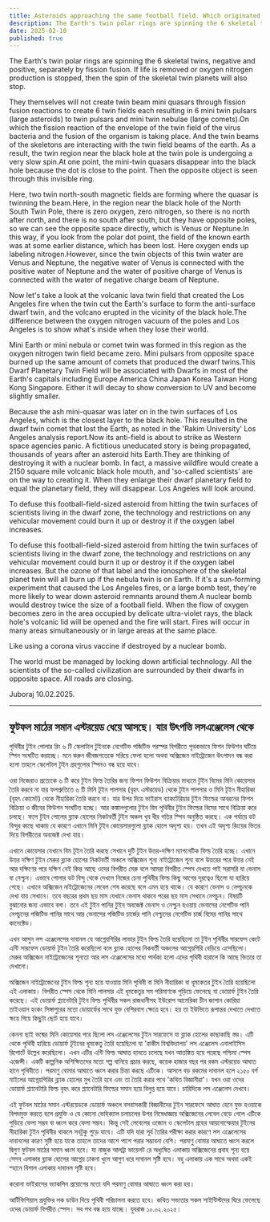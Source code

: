 ```yaml
---
title: Asteroids approaching the same football field. Which originated from Los Angeles
description: The Earth's twin polar rings are spinning the 6 skeletal twins, negative and positive, separately by fission fusion. If life is removed or oxygen nitrogen production is stopped, then the spin of the skeletal twin planets will also stop.
date: 2025-02-10
published: true
---
```


The Earth's twin polar rings are spinning the 6 skeletal twins, negative and positive, separately by fission fusion. If life is removed or oxygen nitrogen production is stopped, then the spin of the skeletal twin planets will also stop.

They themselves will not create twin beam mini quasars through fission fusion reactions to create 6 twin fields each resulting in 6 mini twin pulsars (large asteroids) to twin pulsars and mini twin nebulae (large comets).On which the fission reaction of the envelope of the twin field of the virus bacteria and the fusion of the organism is taking place. And the twin beams of the skeletons are interacting with the twin field beams of the earth. As a result, the twin region near the black hole at the twin pole is undergoing a very slow spin.At one point, the mini-twin quasars disappear into the black hole because the dot is close to the point. Then the opposite object is seen through this invisible ring.

Here, two twin north-south magnetic fields are forming where the quasar is twinning the beam.Here, in the region near the black hole of the North South Twin Pole, there is zero oxygen, zero nitrogen, so there is no north after north, and there is no south after south, but they have opposite poles, so we can see the opposite space directly, which is Venus or Neptune.In this way, if you look from the polar dot point, the field of the known earth was at some earlier distance, which has been lost. Here oxygen ends up labeling nitrogen.However, since the twin objects of this twin water are Venus and Neptune, the negative water of Venus is connected with the positive water of Neptune and the water of positive charge of Venus is connected with the water of negative charge beam of Neptune.

Now let's take a look at the volcanic lava twin field that created the Los Angeles fire when the twin cut the Earth's surface to form the anti-surface dwarf twin, and the volcano erupted in the vicinity of the black hole.The difference between the oxygen nitrogen vacuum of the poles and Los Angeles is to show what's inside when they lose their world.

Mini Earth or mini nebula or comet twin was formed in this region as the oxygen nitrogen twin field became zero. Mini pulsars from opposite space burned up the same amount of comets that produced the dwarf twins.This Dwarf Planetary Twin Field will be associated with Dwarfs in most of the Earth's capitals including Europe America China Japan Korea Taiwan Hong Kong Singapore. Either it will decay to show conversion to UV and become slightly smaller.

Because the ash mini-quasar was later on in the twin surfaces of Los Angeles, which is the closest layer to the black hole. This resulted in the dwarf twin comet that lost the Earth, as noted in the 'Rakim University' Los Angeles analysis report.Now its anti-field is about to strike as Western space agencies panic. A fictitious uneducated story is being propagated, thousands of years after an asteroid hits Earth.They are thinking of destroying it with a nuclear bomb. In fact, a massive wildfire would create a 2150 square mile volcanic black hole mouth, and 'so-called scientists' are on the way to creating it. When they enlarge their dwarf planetary field to equal the planetary field, they will disappear. Los Angeles will look around.

To defuse this football-field-sized asteroid from hitting the twin surfaces of scientists living in the dwarf zone, the technology and restrictions on any vehicular movement could burn it up or destroy it if the oxygen label increases.

To defuse this football-field-sized asteroid from hitting the twin surfaces of scientists living in the dwarf zone, the technology and restrictions on any vehicular movement could burn it up or destroy it if the oxygen label increases.
But the ozone of that label and the ionosphere of the skeletal planet twin will all burn up if the nebula twin is on Earth. If it's a sun-forming experiment that caused the Los Angeles fires, or a large bomb test, they're more likely to wear down asteroid remnants around them.A nuclear bomb would destroy twice the size of a football field. When the flow of oxygen becomes zero in the area occupied by delicate ultra-violet rays, the black hole's volcanic lid will be opened and the fire will start. Fires will occur in many areas simultaneously or in large areas at the same place.

Like using a corona virus vaccine if destroyed by a nuclear bomb.  

The world must be managed by locking down artificial technology.   All the scientists of the so-called civilization are surrounded by their dwarfs in opposite space. All roads are closing.

Juboraj 10.02.2025.

---

## ফুটফল মাঠের সমান এস্টরয়েড ধেয়ে আসছে। যার উৎপত্তি লসএঞ্জেলেস থেকে

পৃথিবীর টুইন পোলার রিং ৬ টি স্কেলাটাল টুইনকে নেগেটিভ পজিটিভ পরস্পর বিপরীতে পৃথকভাবে ফিশন ফিউশন ঘটিয়ে স্পিন সংঘটিত করাচ্ছে। মনে করুন জীবজগতেকে  সরিয়ে ফেলা হলো অথবা অক্সিজেন নাইট্রোজেন উৎপাদন বন্ধ করা হলো তাহলে  স্কেলেটাল টুইন গ্রহগুলোর স্পিনও বন্ধ হয়ে যাবে। 

ওরা নিজেরাও প্রত‍্যেকে ৬ টি করে টুইন ফিল্ড তৈরির জন‍্য ফিশন ফিউশন বিক্রিয়ার মাধ‍্যমে টুইন বিমের মিনি কোয়েসার তৈরি করবে না যার ফলশ্রুতিতে ৬ টি মিনি টূইন পালসার (বৃহৎ এস্টরয়েড) থেকে টুইন পালসার ও মিনি টূইন নীহারিকা (বৃহৎ কোমেট) থেকে নীহারিকা তৈরি করবে না। যার উপর দিয়ে ভাইরাস ব‍্যাকটেরিয়ার টুইন ফিল্ডের আবরনের ফিশন বিক্রিয়া ও জীবের ফিউশন সংঘটিত হচ্ছে। আর কঙ্কালগুলোর টুইন বিম পৃথিবীর টুইন ফিল্ডের বিমের সাথে বিক্রিয়া করে চলছে। ফলে টুইন পোলের  ব্ল‍্যাক হোলের নিকটবর্তী টুইন  অঞ্চল খুব ধীর গতির স্পিন অনুষ্ঠিত করছে। এক পর্যায়ে ডট বিন্দুর কাছে থাকায় যে কারণে এখানে মিনি টুইন কোয়েসারগুলো ব্ল‍্যাক হোলে অদৃশ‍্য হয়। তখন এই অদৃশ‍্য রিংয়ের ভিতর দিয়ে বিপরীতের অবজেক্ট দেখা যায়।

এখানে কোয়েসার যেখানে বিম টূইন তৈরি করছে সেখানে দুটি টুইন উত্তর-দক্ষিণ ম‍্যাগনেটিক ফিল্ড তৈরি হচ্ছে। এখানে উত্তর দক্ষিণ টুইন মেরুর ব্ল‍্যাক হোলের নিকটবর্তী অঞ্চলে অক্সিজেন শূন‍্য নাইট্রোজেন শূন‍্য বলে উত্তরের পরে উত্তর নেই আর দক্ষিণের পরে দক্ষিণ নেই কিন্ত আছে ওদের বিপরীত মেরু বলে আমরা বিপরীত স্পেস দেখতে পাই সরাসরি যা ভেনাস বা নেপ্চুন। এভাবে পোলার ডট বিন্দু থেকে দেখলে নিজের চেনা পৃথিবীর ফিল্ড কিছু আগের দূরত্বেও ছিলো যা হারিয়ে গেছে। এখানে অক্সিজেন নাইট্রোজেনের লেবেল শেষ করেছে বলে এমন হয়ে থাকে। যে কারণে  ভেনাস ও নেপচুনকে দেখা যায় সেখানে। তবে বছরের প্রথম ছয় মাস যেখানে ভেনাস থাকবে পরের ছয় মাস সেখানে নেপচুন। বিষয়টি বুঝানোর জন‍্য এভাবে বলা। তবে এই টুইন  পানির টুইন অবজেক্ট ভেনাস ও নেপ্চুন হওয়ায় ভেনাসের নেগেটিভ পানি নেপচুনের পজিটিভ পানির সাথে আর ভেনাসের পজিটিভ চার্জের পানি নেপ্চুনের নেগেটিভ চার্জ বিমের পানির সাথে কানেক্টেড। 

এখন আসুন লস এঞ্জেলেসের দাবানল যে আগ্নেয়গিরির লাভার টুইন ফিল্ড তৈরি হয়েছিলো তা টুইন পৃথিবীর সারফেস কেটে এন্টি সারফেস  ডোয়ার্ফ টুইন তৈরি করেছিলো বলে ব্ল‍্যাক হোলের নিকবর্তী অঞ্চলের আগ্নেয়গিরি বেড়িয়ে এসেছিলো। মেরুর অক্সিজেন নাইট্রোজেনের শূন‍্যতা আর লস এঞ্জেলেসের মধ‍্যে পার্থক্য হলো এদের পৃথিবী হারালে কি আছে ভিতরে তা দেখানো।

অক্সিজেন নাইট্রোজেনের টুইন ফিল্ড শূন‍্য হয়ে যাওয়ায় মিনি পৃথিবী বা মিনি নীহারিকা বা ধূমকেতর টুইন তৈরি হয়েছিলো এই এলাকায়। বিপরীত স্পেস থেকে মিনি পালসার এই ধূমকেতুর সম পরিমাণকে পুড়িয়ে ফেলেছে যা ডোয়ার্ফ টুইন তৈরি করেছে। এই ডোয়ার্ফ প্ল‍্যানেটারি ‍টুইন ফিল্ড পৃথিবীর সকল রাজধানীসহ ইউরোপ আমেরিকা চীন জাপান কোরিয়া তাইওয়ান হংকং সিঙ্গাপুরের মতো ডোয়ার্ফের সাথে যুক্ত বেশিরবাগ ক্ষেত্রে হবে। হয় তা  ইউভিতে রূপান্তর দেখাতে দেখাতে  ক্ষয়ে গিয়ে কিছুটা ছোট হয়ে যাবে।

কেননা ছাই ভষ্মের মিনি কোয়েসার পরে ছিলো লস এঞ্জেলেসের টুইন সারফেসে যা ব্ল‍্যাক হোলের কাছাকাছি স্তর। এটি থেকে পৃথিবী হারিয়ে ডোয়ার্ফ টূইনের ধূমকেতু তৈরি হয়েছিলো যা 'রাকীম বিশ্ববিদ্যালয়' লস এঞ্জেলেস এনালাইসিস রিপোর্টে উল্লেখ করেছিলো। এখন এটির এন্টি ফিল্ড আঘাত হানতে চলেছে যখন আতঙ্কিত হয়ে পরেছে পশ্চিমা স্পেস এজেন্সী। একটি কাল্পনিক অশিক্ষিতদের মতো গল্প বানিয়ে প্রচার করছে, কয়েক হাজার বছর পর রকম এস্টরয়েড আঘাত হানে পৃথিবীতে। পরমাণু বোমার আঘাতে ধ্বংস করার চিন্তা করছে এটিকে। আসলে বড় রকমের দাবানল হলে ২১৫০ বর্গ মাইলের আগ্নেয়গিরির ব্ল‍‍্যাক হোলের মুখ তৈরি হবে এবং তা তৈরি করার পথে 'কথিত বিজ্ঞানীরা'। যখন ওরা ওদের ডোয়ার্ফ প্ল‍্যানেটারি ফিল্ড বৃহৎ করে  প্ল‍্যানেটারি ফিল্ডের সমান হয়ে  বিলুপ্ত হয়ে যাবে। চারিদিকে লস এঞ্জেলেস দেখবে।   

এই ফুটবল মাঠের সমান এস্টরয়েডকে ডোয়ার্ফ অঞ্চলে বসবাসকারী বিজ্ঞানীদের টুইন সারফেসে আঘাত হেনে যুক্ত হওয়াকে বিপদমুক্ত করতে হলে প্রযুক্তি ও যে কোনো ভেহিক‍্যাল চলাচলের উপর নিষেধাজ্ঞায় অক্সিজেনের লেবেল বেড়ে গেলে এটিকে পুড়িয়ে ফেলা সম্ভব বা ধ্বংস করে ফেলা সম্ভব। কিন্তু সেই লেবেলের ওজোন ও স্কেলেটাল গ্রহের আয়নোস্ফেয়ার টুইনের নীহারিকা টুইন পৃথিবীর থাকলে সবটুকু পুড়ে যাবে। এটি যদি যারা সূর্য তৈরির পরীক্ষা করার কারণে লস এঞ্জেলেসের দাবানলের কারণ সৃষ্টি হয়ে যাকে তাহলে তাদের আশে পাশে পরার সম্ভাবনা বেশি। পরমাণু বোমার আঘাতে ধ্বংস করলে দ্বিগুণ ফুটবল মাঠের সমান ধ্বংস হবে। যা নাজুক আলট্রা ভায়েলট রে অধ‍্যুষিত এলাকায়  অক্সিজেনের প্রবাহ শূন‍্য হয়ে সেসব এলাকার ব্ল‍্যাক হোলের আগ্নেয় ঢাকনা খুলে আগুণ ধরে দাবানল সৃষ্টি হবে। বহু এলাকায় এক সাথে অথবা একই স্হানে বিশাল এলাকায় দাবানল সৃষ্টি হবে।

করোনা ভাইরাসের ভ‍্যাকসিন প্রয়োগের  মতো  যদি পরমাণু বোমার আঘাতে ধ্বংস করা হয়। 

আর্টিফিশিয়াল প্রযুক্তির লক ডাউন দিয়ে পৃথিবী পরিচালনা করতে হবে।   কথিত সভ‍্যতার সকল সাইন্টিস্টদের ঘিরে ফেলেছে ওদের ডোয়ার্ফ বিপরীত স্পেস। সব পথ বন্ধ হয়ে যাচ্ছে।
যুবরাজ ১০.০২.২০২৫।
